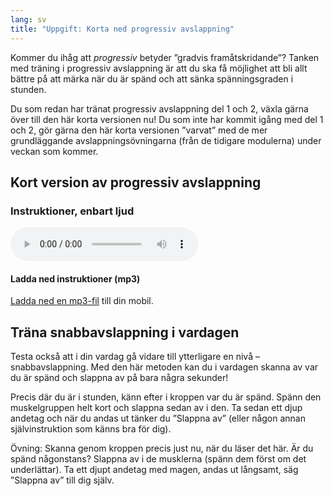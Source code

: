 ```yaml
---
lang: sv
title: "Uppgift: Korta ned progressiv avslappning"
---
```


Kommer du ihåg att *progressiv* betyder ”gradvis framåtskridande”?
Tanken med träning i progressiv avslappning är att du ska få möjlighet
att bli allt bättre på att märka när du är spänd och att sänka
spänningsgraden i stunden.

Du som redan har tränat progressiv avslappning del 1 och 2, växla gärna
över till den här korta versionen nu! Du som inte har kommit igång med
del 1 och 2, gör gärna den här korta versionen ”varvat” med de mer
grundläggande avslappningsövningarna (från de tidigare modulerna) under
veckan som kommer.

## Kort version av progressiv avslappning

::: {.content-visible when-format=”html”}
### Instruktioner, enbart ljud

<audio controls=””><source src=”https://www.dropbox.com/s/wa55oouszt68ikh/KSH-06-progressiv-muskelavslappning-kort.mp3?raw=1” type=”audio/mpeg” />Din webbläsare stödjer inte uppspelning av ljudfiler.</audio>

#### Ladda ned instruktioner (mp3)

[Ladda ned en mp3-fil](https://www.dropbox.com/s/wa55oouszt68ikh/KSH-06-progressiv-muskelavslappning-kort.mp3?dl=1){target=”_blank”} till din mobil.
:::

## Träna snabbavslappning i vardagen

Testa också att i din vardag gå vidare till ytterligare en nivå --
snabbavslappning. Med den här metoden kan du i vardagen skanna av var du
är spänd och slappna av på bara några sekunder!

Precis där du är i stunden, känn efter i kroppen var du är spänd. Spänn
den muskelgruppen helt kort och slappna sedan av i den. Ta sedan ett
djup andetag och när du andas ut tänker du ”Slappna av” (eller någon
annan självinstruktion som känns bra för dig). 

Övning: Skanna genom kroppen precis just nu, när du läser det här. Är du
spänd någonstans? Slappna av i de musklerna (spänn dem först om det
underlättar). Ta ett djupt andetag med magen, andas ut långsamt, säg
”Slappna av” till dig själv. 
